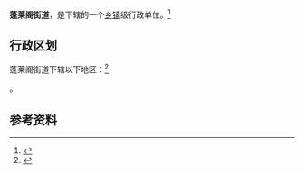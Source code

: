 {{中国乡级行政区|37/06/84/004/000}}

'''蓬莱阁街道'''，是{{PRC admin/fullname|37/06/84/004/000|3}}下辖的一个[[乡镇|乡镇]]级行政单位。<ref>{{PRC admin/ref sgc|{{PRC admin/parent|37/06/84/004/000}}}}</ref>

== 行政区划 ==

蓬莱阁街道下辖以下地区：<ref>{{PRC admin/ref sgc|37/06/84/004/000}}</ref>

{{PRC admin/children|37/06/84/004/000}}。

== 参考资料 ==

{{reflist}}

{{行政区划小作品}}
{{PRC admin/navcat|37/06/84/004/000}}